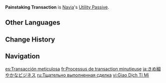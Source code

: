 {{Talent Infobox
|image         = Talent Painstaking Transaction.png
|character     = Navia
|type          = Utility Passive
|info          = Gains 25% more rewards when dispatched on a [[Fontaine]] [[Expedition]] for 20 hours.
|scale_att1    = 
|scale_att2    = 
|utility1      = Expedition
|utility2      = 20 Hour Fontaine Expedition Reward
}}
{{Description|"Those with the smartest methods always reap the greatest rewards."|2=[[Dainsleif]] in [https://youtu.be/qbwe6FZyTwk Collected Miscellany - "Navia: Beginning of a New Voyage"]}}
'''Painstaking Transaction''' is [[Navia]]'s [[Utility Passive]].
<!--
==Gameplay Notes==
-->
==Other Languages==
{{Other Languages
|en      = Painstaking Transaction
|zhs     = 流程细致的交易
|zhs_rm  = Liúchéng Xìzhì de Jiāoyì
|zht     = 流程細緻的交易
|zht_rm  = Liúchéng Xìzhì de Jiāoyì
|zh_tl   = 
|ja      = きめ細やかなビジネス
|ja_rm   = Kimekomayaka-na Bijunesu
|ja_tl   = Meticulous Business
|ko      = 꼼꼼한 거래
|ko_rm   = 
|ko_tl   = 
|es      = Transacción meticulosa
|es_tl   = Meticulous Transaction
|fr      = Processus de transaction minutieuse
|fr_tl   = Meticulous Transaction Process
|ru      = Тщательно выполненная сделка
|ru_tl   = Meticulously Executed Transaction
|th      = Painstaking Transaction
|vi      = Giao Dịch Tỉ Mỉ
|vi_tl   = 
|de      = Sorgfältig durchgeführte Transaktion
|de_tl   = Meticulously Executed Transaction
|id      = Painstaking Transaction
|pt      = Transação Detalhada
|pt_tl   = 
|tr      = Titiz Süreç
|tr_tl   = 
|it      = Transazione scrupolosa
|it_tl   = 
}}

==Change History==
{{Change History|4.3}}

==Navigation==
{{Talent Navbox|Navia}}

[[es:Transacción meticulosa]]
[[fr:Processus de transaction minutieuse]]
[[ja:きめ細やかなビジネス]]
[[ru:Тщательно выполненная сделка]]
[[vi:Giao Dịch Tỉ Mỉ]]